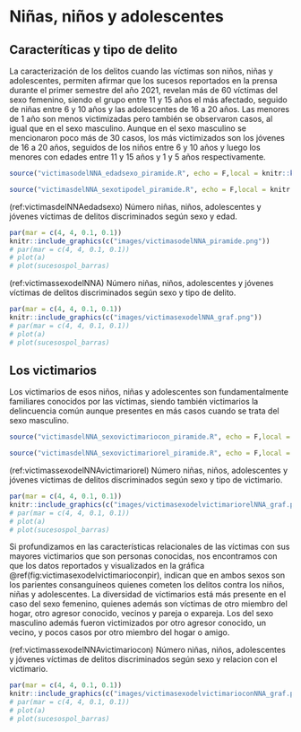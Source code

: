# Niñas, niños y adolescentes

## Caracteríticas y tipo de delito

La caracterización de los delitos cuando las víctimas son niños, niñas y adolescentes, permiten afirmar que los sucesos reportados en la prensa durante el primer semestre del año 2021, revelan más de 60 víctimas del sexo femenino, siendo el grupo entre 11 y 15 años el más afectado, seguido de niñas entre 6 y 10 años  y las adolescentes de 16 a 20 años. Las menores de 1 año son menos victimizadas pero también se observaron casos, al igual que en el sexo masculino. Aunque en el sexo masculino se mencionaron poco más de 30 casos, los más victimizados son los jóvenes de 16 a 20 años, seguidos de los niños entre 6 y 10 años y luego los menores con edades entre 11 y 15 años y 1 y 5 años respectivamente. 

```r
source("victimasodelNNA_edadsexo_piramide.R", echo = F,local = knitr::knit_global())
```

```r
source("victimasdelNNA_sexotipodel_piramide.R", echo = F,local = knitr::knit_global())
```

(ref:victimasdelNNAedadsexo) Número niñas, niños, adolescentes y jóvenes víctimas de delitos discriminados según sexo y edad.

```r
par(mar = c(4, 4, 0.1, 0.1))
knitr::include_graphics(c("images/victimasodelNNA_piramide.png"))
# par(mar = c(4, 4, 0.1, 0.1))
# plot(a)
# plot(sucesospol_barras)
```

(ref:victimassexodelNNA) Número niñas, niños, adolescentes y jóvenes víctimas de delitos discriminados según sexo y tipo de delito.

```r
par(mar = c(4, 4, 0.1, 0.1))
knitr::include_graphics(c("images/victimasexodelNNA_graf.png"))
# par(mar = c(4, 4, 0.1, 0.1))
# plot(a)
# plot(sucesospol_barras)
```

## Los victimarios

Los victimarios de esos niños, niñas y adolescentes son fundamentalmente familiares conocidos por las víctimas, siendo también victimarios la delincuencia común aunque presentes en más casos cuando se trata del sexo masculino.

```r
source("victimasdelNNA_sexovictimariocon_piramide.R", echo = F,local = knitr::knit_global())
```


```r
source("victimasdelNNA_sexovictimariorel_piramide.R", echo = F,local = knitr::knit_global())
```

(ref:victimassexodelNNAvictimariorel) Número niñas, niños, adolescentes y jóvenes víctimas de delitos discriminados según sexo y tipo de victimario.

```r
par(mar = c(4, 4, 0.1, 0.1))
knitr::include_graphics(c("images/victimasexodelvictimariorelNNA_graf.png"))
# par(mar = c(4, 4, 0.1, 0.1))
# plot(a)
# plot(sucesospol_barras)
```

Si profundizamos en las características relacionales de las víctimas con sus mayores victimarios que son personas conocidas, nos encontramos con que los datos reportados y visualizados en la gráfica \@ref(fig:victimasexodelvictimarioconpir), indican que en ambos sexos son los parientes consanguíneos quienes cometen los delitos contra los niños, niñas y adolescentes. La diversidad de victimarios está más presente en el caso del sexo femenino, quienes además son víctimas de otro miembro del hogar, otro agresor conocido, vecinos y pareja o expareja. Los del sexo masculino además fueron victimizados por otro agresor conocido, un vecino, y pocos casos por otro miembro del hogar o amigo.

(ref:victimassexodelNNAvictimariocon) Número niñas, niños, adolescentes y jóvenes víctimas de delitos discriminados según sexo y relacion  con el victimario.

```r
par(mar = c(4, 4, 0.1, 0.1))
knitr::include_graphics(c("images/victimasexodelvictimarioconNNA_graf.png"))
# par(mar = c(4, 4, 0.1, 0.1))
# plot(a)
# plot(sucesospol_barras)
```


